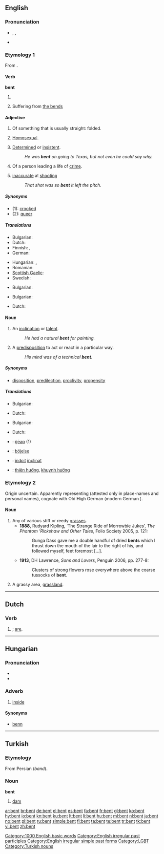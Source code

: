 {{also|Bent}}
==English==

===Pronunciation===
* {{a|UK|US}} {{enPR|bĕnt}}, {{IPA|/bɛnt/}}, {{SAMPA|/bent/}}
* {{audio|en-us-bent.ogg|Audio (US)}}
*: {{rhymes|ɛnt}}

===Etymology 1===
From {{term|bend}}.

====Verb====
'''bent'''

# {{past of|[[bend]]}}
# {{colloquial}} {{chiefly|US}} Suffering from [[the bends]]

====Adjective====
{{en-adj}}

# Of something that is usually straight: folded.
# {{derogatory|colloquial}} {{chiefly|UK}} [[homosexual|Homosexual]].
# [[determined|Determined]] or [[insistent]].
#: ''He was '''bent''' on going to Texas, but not even he could say why.''
# Of a person leading a life of [[crime]].
# {{context|slang|football}} [[inaccurate]] at [[shooting]]
#: ''That shot was so '''bent''' it left the pitch.''

=====Synonyms=====
* (1): [[crooked]]
* (2): [[queer]]

=====Translations=====
{{trans-top|folded}}
* Bulgarian: {{t|bg|огънат}}
* Dutch: {{t+|nl|gebogen}}
* Finnish: {{t-|fi|taipunut}}, {{t|fi|taittunut}}
* German: {{t-|de|gebeugt}}
{{trans-mid}}
* Hungarian: {{t|hu|hajlott}}, {{t+|hu|görbe}}
* Romanian: {{t-|ro|gârbov}}
* [[Scottish Gaelic]]: {{t-|gd|lùbach|xs=Scottish Gaelic}}
* Swedish: {{t|sv|böjd}}
{{trans-bottom}}

{{trans-top|Homosexual}}
* Bulgarian: {{t|bg|педерастки}}
{{trans-mid}}
{{trans-bottom}}

{{trans-top|Determined or insistent}}
* Bulgarian: {{t|bg|склонен}}
{{trans-mid}}
* Dutch: {{t|nl|met de zinnen gezet op}}
{{trans-bottom}}

====Noun====
{{en-noun}}

# An [[inclination]] or [[talent]].
#: ''He had a natural '''bent''' for painting.''
# A [[predisposition]] to act or react in a particular way.
#: ''His mind was of a technical '''bent'''.''

=====Synonyms=====
* {{sense|an inclination or talent}} [[disposition]], [[predilection]], [[proclivity]], [[propensity]]

=====Translations=====
{{trans-top|inclination or talent}}
* Bulgarian: {{t|bg|влечение|n}}
{{trans-mid}}
* Dutch: {{t+|nl|aanleg|m}}
{{trans-bottom}}

{{trans-top|predisposition}}
* Bulgarian: {{t|bg|склонност|f}}
{{trans-mid}}
* Dutch: {{t+|nl|aanleg|m}}
{{trans-bottom}}

{{checktrans-top}}
* {{ttbc|Old English}}: [[geap|ġēap]] (1)
* {{ttbc|Swedish}}: [[böjelse]]
{{trans-mid}}
* {{ttbc|Romanian}}: [[îndoit]] [[înclinat]]
* {{ttbc|Vietnamese}}: [[thiên hướng]], [[khuynh hướng]]
{{trans-bottom}}

===Etymology 2===
Origin uncertain.  Apparently representing {{etyl|ang}} {{term||beonet-}} (attested only in place-names and personal names), cognate with Old High German {{term|binuz}} (modern German {{term|Binse||rush, reed}}).

====Noun====
{{en-noun}}

# Any of various stiff or reedy [[grasses]].
#* '''1888''', Rudyard Kipling, ‘The Strange Ride of Morrowbie Jukes’, ''The Phantom ’Rickshaw and Other Tales'', Folio Society 2005, p. 121:
#*: Gunga Dass gave me a double handful of dried '''bents''' which I thrust down the mouth of the lair to the right of his, and followed myself, feet foremost [...].
#*'''1913''', DH Lawrence, ''Sons and Lovers'', Penguin 2006, pp. 277-8:
#*:Clusters of strong flowers rose everywhere above the coarse tussocks of '''bent'''.
# A grassy area, [[grassland]].

[[Category:1000 English basic words]]
[[Category:English irregular past participles]]
[[Category:English irregular simple past forms]]
[[Category:LGBT]]

----

==Dutch==

===Verb===
{{infl|nl}}

# {{nl-verb-form|p=2|n=sg|t=pres|zijn|nodot=1}}; [[are]].

----

==Hungarian==

===Pronunciation===
* {{IPA|/ˈbɛnt/|lang=hu}}
* {{hyphenation|bent}}

===Adverb===
{{infl|hu|adverb}}

# [[inside]]

====Synonyms====
* [[benn]]

----

==Turkish==

===Etymology===
From Persian {{fa-Arab|[[بند]]}} (''band'').

===Noun===
'''bent'''

# [[dam]]

[[Category:Turkish nouns]]

[[ar:bent]]
[[br:bent]]
[[de:bent]]
[[el:bent]]
[[es:bent]]
[[fa:bent]]
[[fr:bent]]
[[gl:bent]]
[[ko:bent]]
[[hy:bent]]
[[io:bent]]
[[kn:bent]]
[[ku:bent]]
[[lt:bent]]
[[li:bent]]
[[hu:bent]]
[[ml:bent]]
[[nl:bent]]
[[ja:bent]]
[[no:bent]]
[[pl:bent]]
[[ru:bent]]
[[simple:bent]]
[[fi:bent]]
[[ta:bent]]
[[te:bent]]
[[tr:bent]]
[[tk:bent]]
[[vi:bent]]
[[zh:bent]]